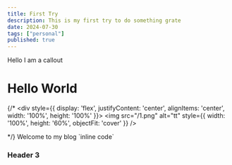 ```yaml
---
title: First Try
description: This is my first try to do something grate
date: 2024-07-30
tags: ["personal"]
published: true
---
```




<Callout type="warning">Hello I am a callout</Callout>

# Hello World


{/* <div style={{ display: 'flex', justifyContent: 'center', alignItems: 'center', width: '100%', height: '100%' }}>
  <img src="/1.png" alt="tt" style={{ width: '100%', height: '60%', objectFit: 'cover' }} />
</div> */}
Welcome to my blog `inline code`





### Header 3

